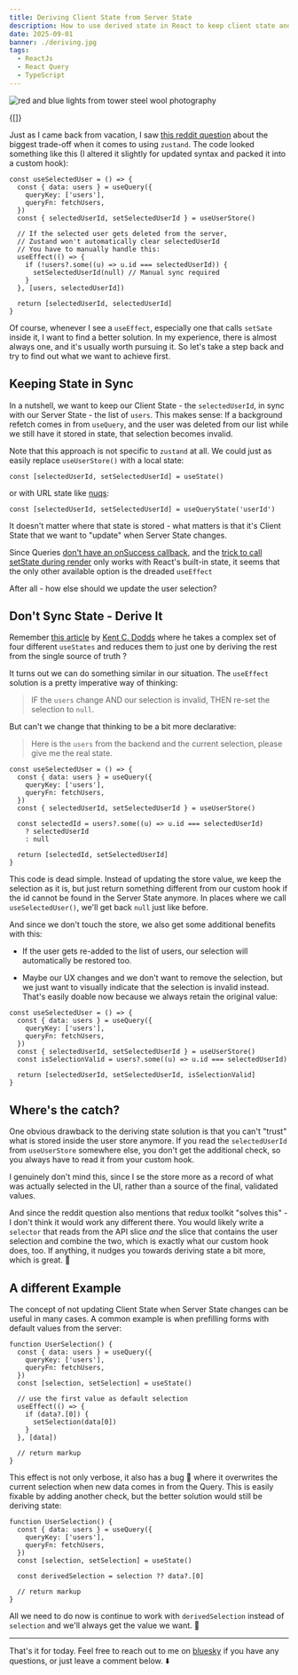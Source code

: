 ```yaml
---
title: Deriving Client State from Server State
description: How to use derived state in React to keep client state and server data aligned without manual sync or effects.
date: 2025-09-01
banner: ./deriving.jpg
tags:
  - ReactJs
  - React Query
  - TypeScript
---
```



<img
  src="./deriving.jpg"
  alt="red and blue lights from tower steel wool photography"
/>

<Attribution
  name="Hunter Harritt"
  url="https://unsplash.com/@hharritt"
/>

<Translations>{[]}</Translations>

Just as I came back from vacation, I saw [this reddit question](https://www.reddit.com/r/reactjs/comments/1n4fz2m/is_this_the_biggest_tradeoff_for_zustand_am_i/) about the biggest trade-off when it comes to using `zustand`. The code looked something like this (I altered it slightly for updated syntax and packed it into a custom hook):

```ts:title=manual-sync
const useSelectedUser = () => {
  const { data: users } = useQuery({
    queryKey: ['users'],
    queryFn: fetchUsers,
  })
  const { selectedUserId, setSelectedUserId } = useUserStore()

  // If the selected user gets deleted from the server,
  // Zustand won't automatically clear selectedUserId
  // You have to manually handle this:
  useEffect(() => {
    if (!users?.some((u) => u.id === selectedUserId)) {
      setSelectedUserId(null) // Manual sync required
    }
  }, [users, selectedUserId])

  return [selectedUserId, selectedUserId]
}
```

Of course, whenever I see a `useEffect`, especially one that calls `setSate` inside it, I want to find a better solution. In my experience, there is almost always one, and it's usually worth pursuing it. So let's take a step back and try to find out what we want to achieve first.

## Keeping State in Sync

In a nutshell, we want to keep our <Emph>Client State</Emph> - the `selectedUserId`, in sync with our <Emph>Server State</Emph> - the list of `users`. This makes sense: If a background refetch comes in from `useQuery`, and the user was deleted from our list while we still have it stored in state, that selection becomes invalid.

<Aside title="Client State">

Note that this approach is not specific to `zustand` at all. We could just as easily replace `useUserStore()` with a local state:

`const [selectedUserId, setSelectedUserId] = useState()`

or with URL state like [nuqs](https://nuqs.47ng.com/):

`const [selectedUserId, setSelectedUserId] = useQueryState('userId')`

It doesn't matter where that state is stored - what matters is that it's <Emph>Client State</Emph> that we want to "update" when <Emph>Server State</Emph> changes.

</Aside>

Since Queries [don't have an onSuccess callback](breaking-react-querys-api-on-purpose), and the [trick to call setState during render](https://react.dev/learn/you-might-not-need-an-effect#adjusting-some-state-when-a-prop-changes) only works with React's built-in state, it seems that the only other available option is the dreaded `useEffect`

After all - how else should we update the user selection?

## Don't Sync State - Derive It

Remember [this article](https://kentcdodds.com/blog/dont-sync-state-derive-it) by [Kent C. Dodds](https://twitter.com/kentcdodds) where he takes a complex set of four different `useStates` and reduces them to just one by deriving the rest from the single source of truth ?

It turns out we can do something similar in our situation. The `useEffect` solution is a pretty imperative way of thinking:

> IF the `users` change AND our selection is invalid, THEN re-set the selection to `null`.

But can't we change that thinking to be a bit more declarative:

> Here is the `users` from the backend and the current selection, please give me the real state.

```ts:title=derived-selection {8-10}
const useSelectedUser = () => {
  const { data: users } = useQuery({
    queryKey: ['users'],
    queryFn: fetchUsers,
  })
  const { selectedUserId, setSelectedUserId } = useUserStore()

  const selectedId = users?.some((u) => u.id === selectedUserId)
    ? selectedUserId
    : null

  return [selectedId, setSelectedUserId]
}
```

This code is dead simple. Instead of updating the store value, we keep the selection as it is, but just return something different from our custom hook if the id cannot be found in the <Emph>Server State</Emph> anymore. In places where we call `useSelectedUser()`, we'll get back `null` just like before.

And since we don't touch the store, we also get some additional benefits with this:

- If the user gets re-added to the list of users, our selection will automatically be restored too.

- Maybe our UX changes and we don't want to remove the selection, but we just want to visually indicate that the selection is invalid instead. That's easily doable now because we always retain the original value:

```ts:title=isSelectionValid {7}
const useSelectedUser = () => {
  const { data: users } = useQuery({
    queryKey: ['users'],
    queryFn: fetchUsers,
  })
  const { selectedUserId, setSelectedUserId } = useUserStore()
  const isSelectionValid = users?.some((u) => u.id === selectedUserId)

  return [selectedUserId, setSelectedUserId, isSelectionValid]
}
```

## Where's the catch?

One obvious drawback to the deriving state solution is that you can't "trust" what is stored inside the user store anymore. If you read the `selectedUserId` from `useUserStore` somewhere else, you don't get the additional check, so you always have to read it from your custom hook.

I genuinely don't mind this, since I se the store more as a record of what was actually selected in the UI, rather than a source of the final, validated values.

And since the reddit question also mentions that redux toolkit "solves this" - I don't think it would work any different there. You would likely write a `selector` that reads from the API slice _and_ the slice that contains the user selection and combine the two, which is exactly what our custom hook does, too. If anything, it nudges you towards deriving state a bit more, which is great. 🎉

## A different Example

The concept of not updating <Emph>Client State</Emph> when <Emph>Server State</Emph> changes can be useful in many cases. A common example is when prefilling forms with default values from the server:

```tsx:title=default-value-effect {9-13}
function UserSelection() {
  const { data: users } = useQuery({
    queryKey: ['users'],
    queryFn: fetchUsers,
  })
  const [selection, setSelection] = useState()

  // use the first value as default selection
  useEffect(() => {
    if (data?.[0]) {
      setSelection(data[0])
    }
  }, [data])

  // return markup
}
```

This effect is not only verbose, it also has a bug 🐛 where it overwrites the current selection when new data comes in from the Query. This is easily fixable by adding another check, but the better solution would still be deriving state:

```tsx:title=derived-default-value {8}
function UserSelection() {
  const { data: users } = useQuery({
    queryKey: ['users'],
    queryFn: fetchUsers,
  })
  const [selection, setSelection] = useState()

  const derivedSelection = selection ?? data?.[0]

  // return markup
}
```

All we need to do now is continue to work with `derivedSelection` instead of `selection` and we'll always get the value we want. 🚀

---

That's it for today. Feel free to reach out to me on [bluesky](https://bsky.app/profile/tkdodo.eu)
if you have any questions, or just leave a comment below. ⬇️

<Comments />
